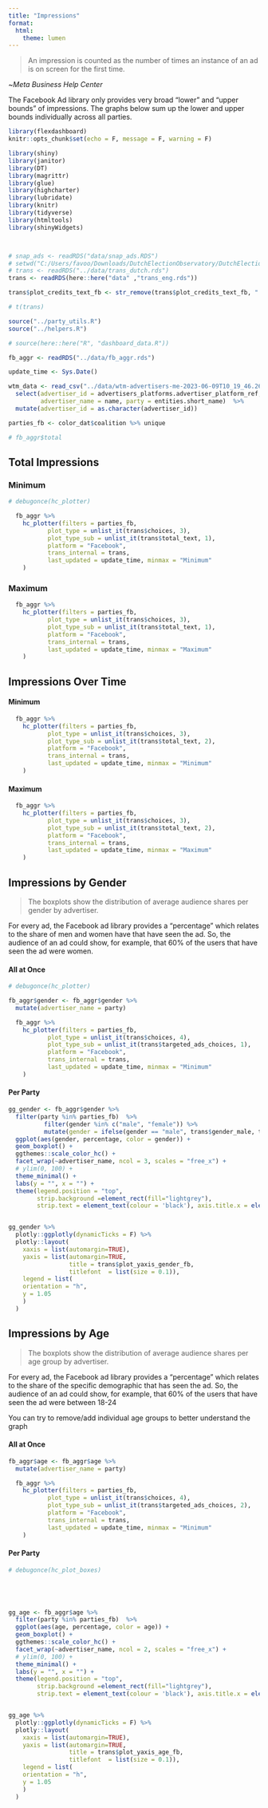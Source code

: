 ```yaml
---
title: "Impressions"
format:
  html:
    theme: lumen
---
```

  
> An impression is counted as the number of times an instance of an ad is on screen for the first time.

~*Meta Business Help Center*

The Facebook Ad library only provides very broad “lower” and “upper bounds” of impressions. The graphs below sum up the lower and upper bounds individually across all parties.


```r


library(flexdashboard)
knitr::opts_chunk$set(echo = F, message = F, warning = F)

library(shiny)
library(janitor)
library(DT)
library(magrittr)
library(glue)
library(highcharter)
library(lubridate)
library(knitr)
library(tidyverse)
library(htmltools)
library(shinyWidgets)



# snap_ads <- readRDS("data/snap_ads.RDS")
# setwd("C:/Users/favoo/Downloads/DutchElectionObservatory/DutchElectionObservatory/site/en")
# trans <- readRDS("../data/trans_dutch.rds")
trans <- readRDS(here::here("data" ,"trans_eng.rds"))

trans$plot_credits_text_fb <- str_remove(trans$plot_credits_text_fb, " Ads since September 1st 2020.")

# t(trans)

source("../party_utils.R")
source("../helpers.R")

# source(here::here("R", "dashboard_data.R"))

fb_aggr <- readRDS("../data/fb_aggr.rds") 

update_time <- Sys.Date()

wtm_data <- read_csv("../data/wtm-advertisers-me-2023-06-09T10_19_46.261Z.csv") %>% #names
  select(advertiser_id = advertisers_platforms.advertiser_platform_ref,
         advertiser_name = name, party = entities.short_name)  %>%
  mutate(advertiser_id = as.character(advertiser_id)) 

parties_fb <- color_dat$coalition %>% unique

# fb_aggr$total
```



## Total Impressions 

::: {.panel-tabset}

### Minimum

```r

# debugonce(hc_plotter)

  fb_aggr %>% 
    hc_plotter(filters = parties_fb,
           plot_type = unlist_it(trans$choices, 3),
           plot_type_sub = unlist_it(trans$total_text, 1),
           platform = "Facebook",
           trans_internal = trans,
           last_updated = update_time, minmax = "Minimum"
    )
```

### Maximum

```r
  fb_aggr %>% 
    hc_plotter(filters = parties_fb,
           plot_type = unlist_it(trans$choices, 3),
           plot_type_sub = unlist_it(trans$total_text, 1),
           platform = "Facebook",
           trans_internal = trans,
           last_updated = update_time, minmax = "Maximum"
    )
```


:::





## Impressions Over Time

::: {.panel-tabset}


#### Minimum

```r
  fb_aggr %>% 
    hc_plotter(filters = parties_fb,
           plot_type = unlist_it(trans$choices, 3),
           plot_type_sub = unlist_it(trans$total_text, 2),
           platform = "Facebook",
           trans_internal = trans,
           last_updated = update_time, minmax = "Minimum"
    )
```

#### Maximum

```r
  fb_aggr %>% 
    hc_plotter(filters = parties_fb,
           plot_type = unlist_it(trans$choices, 3),
           plot_type_sub = unlist_it(trans$total_text, 2),
           platform = "Facebook",
           trans_internal = trans,
           last_updated = update_time, minmax = "Maximum"
    )
```


:::



## Impressions by Gender {.tabset .tabset-fade .tabset-pills}

> The boxplots show the distribution of average audience shares per gender by advertiser.

For every ad, the Facebook ad library provides a “percentage” which relates to the share of men and women have that have seen the ad. So, the audience of an ad could show, for example, that 60% of the users that have seen the ad were women.

::: {.panel-tabset}


#### All at Once

```r
# debugonce(hc_plotter)

fb_aggr$gender <- fb_aggr$gender %>% 
  mutate(advertiser_name = party)

  fb_aggr %>%
    hc_plotter(filters = parties_fb,
           plot_type = unlist_it(trans$choices, 4),
           plot_type_sub = unlist_it(trans$targeted_ads_choices, 1),
           platform = "Facebook",
           trans_internal = trans,
           last_updated = update_time, minmax = "Minimum"
    )

```

 



#### Per Party




```r


gg_gender <- fb_aggr$gender %>% 
  filter(party %in% parties_fb)  %>% 
          filter(gender %in% c("male", "female")) %>% 
          mutate(gender = ifelse(gender == "male", trans$gender_male, trans$gender_female)) %>% 
  ggplot(aes(gender, percentage, color = gender)) +
  geom_boxplot() +
  ggthemes::scale_color_hc() +
  facet_wrap(~advertiser_name, ncol = 3, scales = "free_x") +
  # ylim(0, 100) +
  theme_minimal() +
  labs(y = "", x = "") +
  theme(legend.position = "top", 
        strip.background =element_rect(fill="lightgrey"), 
        strip.text = element_text(colour = 'black'), axis.title.x = element_text(size = 0.1))


gg_gender %>% 
  plotly::ggplotly(dynamicTicks = F) %>%
  plotly::layout(
    xaxis = list(automargin=TRUE),
    yaxis = list(automargin=TRUE,
                 title = trans$plot_yaxis_gender_fb,
                 titlefont  = list(size = 0.1)),
    legend = list(
    orientation = "h",
    y = 1.05
    )
  ) 
```


:::


## Impressions by Age {.tabset .tabset-fade .tabset-pills}

> The boxplots show the distribution of average audience shares per age group by advertiser. 

For every ad, the Facebook ad library provides a “percentage” which relates to the share of the specific demographic that has seen the ad. So, the audience of an ad could show, for example, that 60% of the users that have seen the ad were between 18-24 

You can try to remove/add individual age groups to better understand the graph

::: {.panel-tabset}





#### All at Once

```r

fb_aggr$age <- fb_aggr$age %>% 
  mutate(advertiser_name = party)

  fb_aggr %>%
    hc_plotter(filters = parties_fb,
           plot_type = unlist_it(trans$choices, 4),
           plot_type_sub = unlist_it(trans$targeted_ads_choices, 2),
           platform = "Facebook",
           trans_internal = trans,
           last_updated = update_time, minmax = "Minimum"
    ) 
```




#### Per Party

```r

# debugonce(hc_plot_boxes)





gg_age <- fb_aggr$age %>% 
  filter(party %in% parties_fb)  %>% 
  ggplot(aes(age, percentage, color = age)) +
  geom_boxplot() +
  ggthemes::scale_color_hc() +
  facet_wrap(~advertiser_name, ncol = 2, scales = "free_x") +
  # ylim(0, 100) +
  theme_minimal() +
  labs(y = "", x = "") +
  theme(legend.position = "top", 
        strip.background =element_rect(fill="lightgrey"), 
        strip.text = element_text(colour = 'black'), axis.title.x = element_text(size = 0.1))


gg_age %>% 
  plotly::ggplotly(dynamicTicks = F) %>%
  plotly::layout(
    xaxis = list(automargin=TRUE),
    yaxis = list(automargin=TRUE,
                 title = trans$plot_yaxis_age_fb,
                 titlefont  = list(size = 0.1)),
    legend = list(
    orientation = "h",
    y = 1.05
    )
  ) 
```

:::




<!-- ## Potential Reach -->


<!-- ```{r, out.width="100%", fig.height=6, fig.width=8} -->


<!-- color_dat <- fb_aggr$reach %>%  -->
<!--   # rename(colors = colors) %>%  -->
<!--   filter(party %in% parties_fb) %>%  -->
<!--   distinct(party, .keep_all = T) %>%  -->
<!--   arrange(party) -->

<!-- # color_dat <- set_names(color_dat$colors, color_dat$advertiser_name) -->

<!-- gg_reach <- fb_aggr$reach %>%  -->
<!--   # rename(colors = color) %>%  -->
<!--   filter(party %in% parties_fb) %>%  -->
<!--   ggplot(aes(party, potential_reach_min, color = party)) + -->
<!--   geom_boxplot() + -->
<!--   scale_y_log10(labels = scales::label_number()) + -->
<!--   scale_color_manual(values = unique(color_dat$colors)) + -->
<!--   theme_minimal() + -->
<!--   labs(y = "", x = "") + -->
<!--   theme(legend.position = "none",  -->
<!--         strip.background =element_rect(fill="lightgrey"),  -->
<!--         strip.text = element_text(colour = 'black'), axis.title.x = element_text(size = 0.1)) -->


<!-- gg_reach %>%  -->
<!--   plotly::ggplotly(dynamicTicks = F) %>% -->
<!--   plotly::layout( -->
<!--     xaxis = list(automargin=TRUE), -->
<!--     yaxis = list(automargin=TRUE, -->
<!--                  title = "Potential Reach (Minimum)", -->
<!--                  titlefont  = list(size = 0.1)) -->
<!--   ) -->
<!-- ``` -->

<!-- Facebook says about this metric:  -->

<!-- > This is an estimate of the size of the audience that's eligible to see this ad. It's based on targeting criteria, ad placements and how many people were shown ads on Facebook apps and services in the past 30 days. -->
<!-- ~*Meta Business Help Center* -->


<!-- Based on that, we can assume that a higher potential reach means that a party was trying to target a broader range of citizen whereas a lower potential reach means the party was engaging in more microtargeting. The boxplots show the distribution of average minimum potential reach by advertiser. -->

